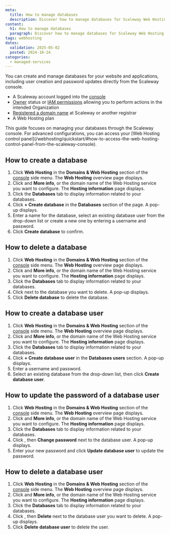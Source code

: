 ```yaml
---
meta:
  title: How to manage databases
  description: Discover how to manage databases for Scaleway Web Hosting plans from the console.
content:
  h1: How to manage databases
  paragraph: Discover how to manage databases for Scaleway Web Hosting plans from the console.
tags: webhosting
dates:
  validation: 2025-05-02
  posted: 2024-10-24
categories:
  - managed-services
---
```



You can create and manage databases for your website and applications, including user creation and password updates directly from the Scaleway console.


<Requirements />

- A Scaleway account logged into the [console](https://console.scaleway.com)
- [Owner](/iam/concepts/#owner) status or [IAM permissions](/iam/concepts/#permission) allowing you to perform actions in the intended Organization
- [Registered a domain name](/domains-and-dns/how-to/register-internal-domain/) at Scaleway or another registrar
- A Web Hosting plan

<Message type="tip">
  This guide focuses on managing your databases through the Scaleway console. For advanced configurations, you can access your [Web Hosting control panel](/webhosting/quickstart/#how-to-access-the-web-hosting-control-panel-from-the-scaleway-console).
</Message>

## How to create a database

1. Click **Web Hosting** in the **Domains & Web Hosting** section of the [console](https://console.scaleway.com/) side menu. The **Web Hosting** overview page displays.
2. Click <Icon name="more" /> and **More info**, or the domain name of the Web Hosting service you want to configure. The **Hosting information** page displays.
3. Click the **Databases** tab to display information related to your databases.
4. Click **+ Create database** in the **Databases** section of the page. A pop-up displays.
5. Enter a name for the database, select an existing database user from the drop-down list or create a new one by entering a username and password.
6. Click **Create database** to confirm.

## How to delete a database

1. Click **Web Hosting** in the **Domains & Web Hosting** section of the [console](https://console.scaleway.com/) side menu. The **Web Hosting** overview page displays.
2. Click <Icon name="more" /> and **More info**, or the domain name of the Web Hosting service you want to configure. The **Hosting information** page displays.
3. Click the **Databases** tab to display information related to your databases.
4. Click <Icon name="delete" /> next to the database you want to delete. A pop-up displays.
5. Click **Delete database** to delete the database.

## How to create a database user

1. Click **Web Hosting** in the **Domains & Web Hosting** section of the [console](https://console.scaleway.com/) side menu. The **Web Hosting** overview page displays.
2. Click <Icon name="more" /> and **More info**, or the domain name of the Web Hosting service you want to configure. The **Hosting information** page displays.
3. Click the **Databases** tab to display information related to your databases.
4. Click **+ Create database user** in the **Databases users** section. A pop-up displays.
5. Enter a username and password.
6. Select an existing database from the drop-down list, then click **Create database user**.

## How to update the password of a database user

1. Click **Web Hosting** in the **Domains & Web Hosting** section of the [console](https://console.scaleway.com/) side menu. The **Web Hosting** overview page displays.
2. Click <Icon name="more" /> and **More info**, or the domain name of the Web Hosting service you want to configure. The **Hosting information** page displays.
3. Click the **Databases** tab to display information related to your databases.
4. Click <Icon name="more" />, then **Change password** next to the database user. A pop-up displays.
5. Enter your new password and click **Update database user** to update the password.


## How to delete a database user

1. Click **Web Hosting** in the **Domains & Web Hosting** section of the [console](https://console.scaleway.com/) side menu. The **Web Hosting** overview page displays.
2. Click <Icon name="more" /> and **More info**, or the domain name of the Web Hosting service you want to configure. The **Hosting information** page displays.
3. Click the **Databases** tab to display information related to your databases.
4. Click <Icon name="more" />, then **Delete** next to the database user you want to delete. A pop-up displays.
5. Click **Delete database user** to delete the user.